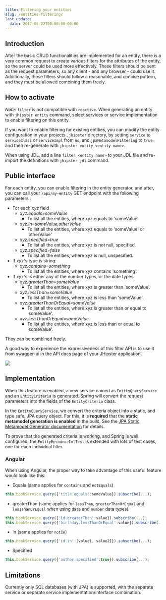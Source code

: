 ```yaml
---
title: Filtering your entities
slug: /entities-filtering/
last_update:
  date: 2017-08-22T00:00:00-00:00
---
```


## Introduction

After the basic CRUD functionalities are implemented for an entity, there is a very common request to create various filters for the attributes of the entity,
so the server could be used more effectively. These filters should be sent as the request parameters, so any client - and any browser - could use it.
Additionally, these filters should follow a reasonable, and concise pattern, and they must be allowed combining them freely.


## How to activate

_Note_: `filter` is not compatible with `reactive`.
When generating an entity with `jhipster entity` command, select services or service implementation to enable filtering on this entity. 

If you want to enable filtering for existing entities, you can modify the entity configuration in your projects `.jhipster` directory, by setting `service` to `serviceClass` or `serviceImpl` from `no`, and `jpaMetamodelFiltering` to `true` and then re-generate with `jhipster entity <entity name>`.

When using JDL, add a line `filter <entity name>` to your JDL file and re-import the definitions with `jhipster jdl` command.


## Public interface

For each entity, you can enable filtering in the entity generator, and after, you can call your `/api/my-entity` GET endpoint with the following parameters :

* For each *xyz* field
    * *xyz.equals=someValue*
        - To list all the entities, where xyz equals to 'someValue'
    * *xyz.in=someValue,otherValue*
        - To list all the entities, where xyz equals to 'someValue' or 'otherValue'
    * *xyz.specified=true*
        - To list all the entities, where xyz is not null, specified.
    * *xyz.specified=false*
        - To list all the entities, where xyz is null, unspecified.
* If *xyz*'s type is string:
    * *xyz.contains=something*
        - To list all the entities, where xyz contains 'something'.
* If *xyz*'s is either any of the number types, or the date types.
    * *xyz.greaterThan=someValue*
        - To list all the entities, where xyz is greater than 'someValue'.
    * *xyz.lessThan=someValue*
        - To list all the entities, where xyz is less than 'someValue'.
    * *xyz.greaterThanOrEqual=someValue*
        - To list all the entities, where xyz is greater than or equal to 'someValue'.
    * *xyz.lessThanOrEqual=someValue*
        - To list all the entities, where xyz is less than or equal to 'someValue'.

They can be combined freely.

A good way to experience the expressiveness of this filter API is to use it from swagger-ui in the API docs page of your JHipster application.

![](/images/entities_filtering_swagger.png)


## Implementation

When this feature is enabled, a new service named as `EntityQueryService` and an `EntityCriteria` is generated. Spring will convert the request parameters into the fields of the `EntityCriteria` class.

In the `EntityQueryService`, we convert the criteria object into a static, and type safe, JPA query object. For this, it is **required** that the **static metamodel generation is enabled** in the build. See the [JPA Static Metamodel Generator documentation](https://docs.jboss.org/hibernate/orm/current/userguide/html_single/Hibernate_User_Guide.html#tooling-modelgen) for details.

To prove that the generated criteria is working, and Spring is well configured, the `EntityResourceIntTest` is extended with lots of test cases, one for each individual filter.

### Angular

When using Angular, the proper way to take advantage of this useful feature would look like this:

* Equals (same applies for `contains` and `notEquals`)
```js
this.bookService.query({'title.equals':someValue}).subscribe(...);
```
* greaterThan (same applies for `lessThan`, `greaterThanOrEqual` and `lessThanOrEqual` when using `date` and `number` data types)
```js
this.bookService.query({'id.greaterThan':value}).subscribe(...);
this.bookService.query({'birthday.lessThanOrEqual':value}).subscribe(...);
```
* In (same applies for `notIn`)
```js
this.bookService.query({'id.in':[value1, value2]}).subscribe(...);
```
* Specified
```js
this.bookService.query({'author.specified':true}).subscribe(...);
```

## Limitations

Currently only SQL databases (with JPA) is supported, with the separate service or separate service implementation/interface combination.
